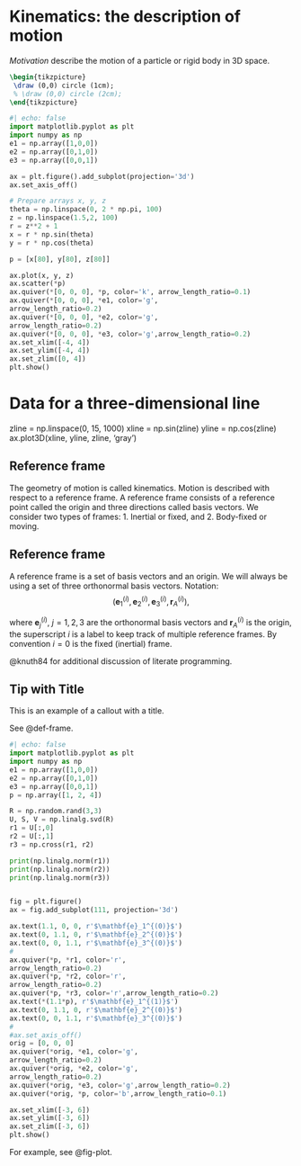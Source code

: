 [//]: # latex new commands
\newcommand\orig[2]{\mathbf{r}_{#1}^{(#2)}}
\newcommand\bvec[2]{{\mathbf{e}_{#1}^{(#2)}}}

# Kinematics: the description of motion
*Motivation* describe the motion of a particle or rigid body in 3D space. 

```tikz
\begin{tikzpicture}
 \draw (0,0) circle (1cm);
 % \draw (0,0) circle (2cm);
\end{tikzpicture}
```


```python
#| echo: false
import matplotlib.pyplot as plt
import numpy as np
e1 = np.array([1,0,0])
e2 = np.array([0,1,0])
e3 = np.array([0,0,1])

ax = plt.figure().add_subplot(projection='3d')
ax.set_axis_off()

# Prepare arrays x, y, z
theta = np.linspace(0, 2 * np.pi, 100)
z = np.linspace(1.5,2, 100)
r = z**2 + 1
x = r * np.sin(theta)
y = r * np.cos(theta)

p = [x[80], y[80], z[80]]

ax.plot(x, y, z)
ax.scatter(*p)
ax.quiver(*[0, 0, 0], *p, color='k', arrow_length_ratio=0.1)
ax.quiver(*[0, 0, 0], *e1, color='g',
arrow_length_ratio=0.2)
ax.quiver(*[0, 0, 0], *e2, color='g',
arrow_length_ratio=0.2)
ax.quiver(*[0, 0, 0], *e3, color='g',arrow_length_ratio=0.2)
ax.set_xlim([-4, 4])
ax.set_ylim([-4, 4])
ax.set_zlim([0, 4])
plt.show()
```



# Data for a three-dimensional line
zline = np.linspace(0, 15, 1000)
xline = np.sin(zline)
yline = np.cos(zline)
ax.plot3D(xline, yline, zline, 'gray')

## Reference frame
The geometry of motion is called kinematics. Motion is described with respect to a reference frame. A reference frame consists of a reference point called the origin and three directions called basis vectors. We consider two types of frames:
1. Inertial or fixed, and 
2. Body-fixed or moving.

::: {#def-frame}
## Reference frame
A reference frame is a set of basis vectors and an origin. We will always be using a set of three orthonormal basis vectors. Notation:
$$
(\bvec{1}{i}, \bvec{2}{i}, \bvec{3}{i}, \orig{A}{i}),
$$
:::
where $\bvec{j}{i}$, $j=1,2,3$ are the orthonormal basis vectors and $\orig{A}{i}$ is the origin, the superscript $i$ is a label to keep track of multiple reference frames. By convention $i=0$ is the fixed (inertial) frame.






@knuth84 for additional discussion of literate programming.

::: {.callout-tip}
## Tip with Title

This is an example of a callout with a title.
:::

See @def-frame.

```python
#| echo: false
import matplotlib.pyplot as plt
import numpy as np
e1 = np.array([1,0,0])
e2 = np.array([0,1,0])
e3 = np.array([0,0,1])
p = np.array([1, 2, 4])

R = np.random.rand(3,3)
U, S, V = np.linalg.svd(R)
r1 = U[:,0]
r2 = U[:,1]
r3 = np.cross(r1, r2)

print(np.linalg.norm(r1))
print(np.linalg.norm(r2))
print(np.linalg.norm(r3))


fig = plt.figure()
ax = fig.add_subplot(111, projection='3d')

ax.text(1.1, 0, 0, r'$\mathbf{e}_1^{(0)}$')
ax.text(0, 1.1, 0, r'$\mathbf{e}_2^{(0)}$')
ax.text(0, 0, 1.1, r'$\mathbf{e}_3^{(0)}$')
#
ax.quiver(*p, *r1, color='r',
arrow_length_ratio=0.2)
ax.quiver(*p, *r2, color='r',
arrow_length_ratio=0.2)
ax.quiver(*p, *r3, color='r',arrow_length_ratio=0.2)
ax.text(*(1.1*p), r'$\mathbf{e}_1^{(1)}$')
ax.text(0, 1.1, 0, r'$\mathbf{e}_2^{(0)}$')
ax.text(0, 0, 1.1, r'$\mathbf{e}_3^{(0)}$')
#
#ax.set_axis_off()
orig = [0, 0, 0]
ax.quiver(*orig, *e1, color='g',
arrow_length_ratio=0.2)
ax.quiver(*orig, *e2, color='g',
arrow_length_ratio=0.2)
ax.quiver(*orig, *e3, color='g',arrow_length_ratio=0.2)
ax.quiver(*orig, *p, color='b',arrow_length_ratio=0.1)

ax.set_xlim([-3, 6])
ax.set_ylim([-3, 6])
ax.set_zlim([-3, 6])
plt.show()
```

For example, see @fig-plot.

